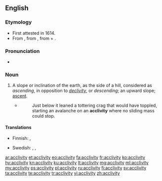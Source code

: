 ==English==

===Etymology===
* First attested in 1614.
* From {{etyl|la|en}} {{m|la|acclīvitās}}, from {{m|la|acclīvis||ascending}}, from {{term|ad|lang=la}} + {{m|la|clīvus||slope}}.

===Pronunciation===
* {{IPA|/ə.ˈklɪv.ə.ti/|lang=en}}

===Noun===
{{en-noun|acclivities}}

# {{context|geomorphology|lang=en}} A slope or inclination of the earth, as the side of a hill, considered as ''ascending'', in opposition to ''[[declivity]]'', or ''descending''; an upward slope; [[ascent]].
#* {{RQ:Grey Riders|8}}
#*: Just below it leaned a tottering crag that would have toppled, starting an avalanche on an '''acclivity''' where no sliding mass could stop.

====Translations====
{{trans-top|slope or inclination considered as "ascending"}}
* Finnish: {{t+|fi|ylämäki}}, {{t+|fi|nousu}}
{{trans-mid}}
* Swedish: {{t+|sv|sluttning}}, {{t|sv|stigning}}, {{t|sv|stigning}}
{{trans-bottom}}

[[ar:acclivity]]
[[et:acclivity]]
[[eo:acclivity]]
[[fa:acclivity]]
[[fr:acclivity]]
[[ko:acclivity]]
[[hy:acclivity]]
[[kn:acclivity]]
[[ku:acclivity]]
[[lt:acclivity]]
[[mg:acclivity]]
[[ml:acclivity]]
[[my:acclivity]]
[[ps:acclivity]]
[[pl:acclivity]]
[[ru:acclivity]]
[[fi:acclivity]]
[[sv:acclivity]]
[[ta:acclivity]]
[[te:acclivity]]
[[tr:acclivity]]
[[vi:acclivity]]
[[zh:acclivity]]